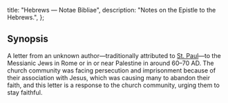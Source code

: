   title: "Hebrews — Notae Bibliae",
  description: "Notes on the Epistle to the Hebrews.",
};

<Initial text="Hebrews"/>

## Synopsis

A letter from an unknown author—traditionally attributed to [St. Paul](/people/saints/paul)—to the Messianic Jews in Rome or in or near Palestine in around 60–70 AD. The church community was facing persecution and imprisonment because of their association with Jesus, which was causing many to abandon their faith, and this letter is a response to the church community, urging them to stay faithful.
